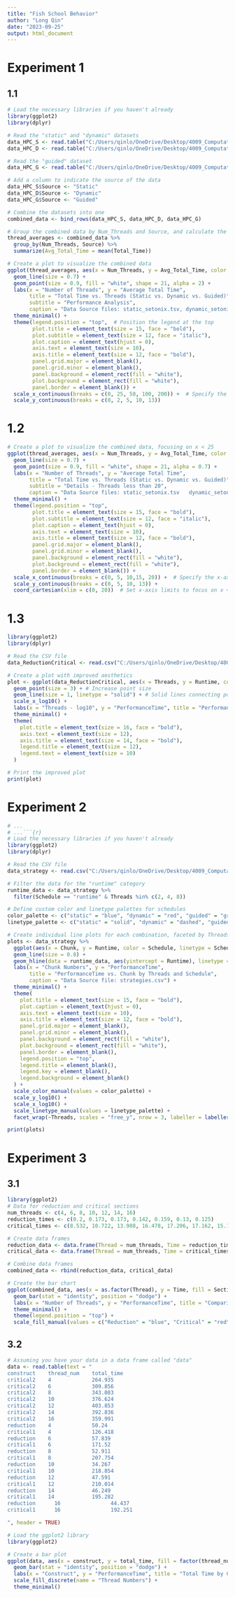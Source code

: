 ```yaml
---
title: "Fish School Behavior"
author: "Long Qin"
date: "2023-09-25"
output: html_document
---
```


# Experiment 1
## 1.1
```r

# Load the necessary libraries if you haven't already
library(ggplot2)
library(dplyr)

# Read the "static" and "dynamic" datasets
data_HPC_S <- read.table("C:/Users/qinlo/OneDrive/Desktop/4009_Computational_Data_Analysis/static_setonix.tsv", header = TRUE)
data_HPC_D <- read.table("C:/Users/qinlo/OneDrive/Desktop/4009_Computational_Data_Analysis/dynamic_setonix.tsv", header = TRUE)

# Read the "guided" dataset
data_HPC_G <- read.table("C:/Users/qinlo/OneDrive/Desktop/4009_Computational_Data_Analysis/guided_setonix.tsv", header = TRUE)

# Add a column to indicate the source of the data
data_HPC_S$Source <- "Static"
data_HPC_D$Source <- "Dynamic"
data_HPC_G$Source <- "Guided"

# Combine the datasets into one
combined_data <- bind_rows(data_HPC_S, data_HPC_D, data_HPC_G)

# Group the combined data by Num_Threads and Source, and calculate the average Total_Time for each group
thread_averages <- combined_data %>%
  group_by(Num_Threads, Source) %>%
  summarize(Avg_Total_Time = mean(Total_Time))

# Create a plot to visualize the combined data
ggplot(thread_averages, aes(x = Num_Threads, y = Avg_Total_Time, color = Source)) +
  geom_line(size = 0.7) +
  geom_point(size = 0.9, fill = "white", shape = 21, alpha = 2) +
  labs(x = "Number of Threads", y = "Average Total Time",
       title = "Total Time vs. Threads (Static vs. Dynamic vs. Guided)",
       subtitle = "Performance Analysis",
       caption = "Data Source files: static_setonix.tsv, dynamic_setonix.tsv, guided_setonix.tsv") +
  theme_minimal() +
  theme(legend.position = "top",  # Position the legend at the top
        plot.title = element_text(size = 15, face = "bold"),
        plot.subtitle = element_text(size = 12, face = "italic"),
        plot.caption = element_text(hjust = 0),
        axis.text = element_text(size = 10),
        axis.title = element_text(size = 12, face = "bold"),
        panel.grid.major = element_blank(),
        panel.grid.minor = element_blank(),
        panel.background = element_rect(fill = "white"),
        plot.background = element_rect(fill = "white"),
        panel.border = element_blank()) +
  scale_x_continuous(breaks = c(0, 25, 50, 100, 200)) +  # Specify the x-axis breaks
  scale_y_continuous(breaks = c(0, 2, 5, 10, 13))

```
# 1.2

```r
# Create a plot to visualize the combined data, focusing on x < 25
ggplot(thread_averages, aes(x = Num_Threads, y = Avg_Total_Time, color = Source)) +
  geom_line(size = 0.7) +
  geom_point(size = 0.9, fill = "white", shape = 21, alpha = 0.7) +
  labs(x = "Number of Threads", y = "Average Total Time",
       title = "Total Time vs. Threads (Static vs. Dynamic vs. Guided)",
       subtitle = "Details - Threads less than 20",
       caption = "Data Source files: static_setonix.tsv   dynamic_setonix.tsv") +
  theme_minimal() +
  theme(legend.position = "top",
        plot.title = element_text(size = 15, face = "bold"),
        plot.subtitle = element_text(size = 12, face = "italic"),
        plot.caption = element_text(hjust = 0),
        axis.text = element_text(size = 10),
        axis.title = element_text(size = 12, face = "bold"),
        panel.grid.major = element_blank(),
        panel.grid.minor = element_blank(),
        panel.background = element_rect(fill = "white"),
        plot.background = element_rect(fill = "white"),
        panel.border = element_blank()) +
  scale_x_continuous(breaks = c(0, 5, 10,15, 20)) +  # Specify the x-axis breaks
  scale_y_continuous(breaks = c(0, 5, 10, 13)) +
  coord_cartesian(xlim = c(0, 20))  # Set x-axis limits to focus on x < 25


```

# 1.3

```r
library(ggplot2)
library(dplyr)

# Read the CSV file
data_ReductionCritical <- read.csv("C:/Users/qinlo/OneDrive/Desktop/4009_Computational_Data_Analysis/Reduction_Critical.csv")

# Create a plot with improved aesthetics
plot <- ggplot(data_ReductionCritical, aes(x = Threads, y = Runtime, color = Construct)) +
  geom_point(size = 3) + # Increase point size
  geom_line(size = 1, linetype = "solid") + # Solid lines connecting points
  scale_x_log10() +
  labs(x = "Threads - log10", y = "PerformanceTime", title = "PerformanceTime vs. Threads by Construct") +
  theme_minimal() +
  theme(
    plot.title = element_text(size = 16, face = "bold"),
    axis.text = element_text(size = 12),
    axis.title = element_text(size = 14, face = "bold"),
    legend.title = element_text(size = 12),
    legend.text = element_text(size = 10)
  )

# Print the improved plot
print(plot)

```


# Experiment 2


```r
# ...
# ...```{r}
# Load the necessary libraries if you haven't already
library(ggplot2)
library(dplyr)

# Read the CSV file
data_strategy <- read.csv("C:/Users/qinlo/OneDrive/Desktop/4009_Computational_Data_Analysis/strategies.csv")

# Filter the data for the "runtime" category
runtime_data <- data_strategy %>%
  filter(Schedule == "runtime" & Threads %in% c(2, 4, 8))

# Define custom color and linetype palettes for schedules
color_palette <- c("static" = "blue", "dynamic" = "red", "guided" = "green", "runtime" = "purple")
linetype_palette <- c("static" = "solid", "dynamic" = "dashed", "guided" = "dotdash", "runtime" = "dotted")

# Create individual line plots for each combination, faceted by Threads
plots <- data_strategy %>%
  ggplot(aes(x = Chunk, y = Runtime, color = Schedule, linetype = Schedule)) +
  geom_line(size = 0.8) +
  geom_hline(data = runtime_data, aes(yintercept = Runtime), linetype = "dotted", color = "purple", size = 1.5) + # Add horizontal lines for the "runtime" category with increased size and color
  labs(x = "Chunk Numbers", y = "PerformanceTime",
       title = "PerformanceTime vs. Chunk by Threads and Schedule",
       caption = "Data Source file: strategies.csv") +
  theme_minimal() +
  theme(
    plot.title = element_text(size = 15, face = "bold"),
    plot.caption = element_text(hjust = 0),
    axis.text = element_text(size = 10),
    axis.title = element_text(size = 12, face = "bold"),
    panel.grid.major = element_blank(),
    panel.grid.minor = element_blank(),
    panel.background = element_rect(fill = "white"),
    plot.background = element_rect(fill = "white"),
    panel.border = element_blank(),
    legend.position = "top",
    legend.title = element_blank(),
    legend.key = element_blank(),
    legend.background = element_blank()
  ) +
  scale_color_manual(values = color_palette) +
  scale_y_log10() +
  scale_x_log10() +
  scale_linetype_manual(values = linetype_palette) +
  facet_wrap(~Threads, scales = "free_y", nrow = 3, labeller = labeller(Threads = c("2" = "2 Threads", "4" = "4 Threads", "8" = "8 Threads"))) # Change facet labels

print(plots)


```


# Experiment 3
## 3.1

```r
library(ggplot2)
# Data for reduction and critical sections
num_threads <- c(4, 6, 8, 10, 12, 14, 16)
reduction_times <- c(0.2, 0.173, 0.173, 0.142, 0.159, 0.13, 0.125)
critical_times <- c(8.532, 10.722, 13.908, 16.478, 17.206, 17.162, 15.167)

# Create data frames
reduction_data <- data.frame(Thread = num_threads, Time = reduction_times, Section = "Reduction")
critical_data <- data.frame(Thread = num_threads, Time = critical_times, Section = "Critical")

# Combine data frames
combined_data <- rbind(reduction_data, critical_data)

# Create the bar chart
ggplot(combined_data, aes(x = as.factor(Thread), y = Time, fill = Section)) +
  geom_bar(stat = "identity", position = "dodge") +
  labs(x = "Number of Threads", y = "PerformanceTime", title = "Comparison of Reduction vs. Critical Sections") +
  theme_minimal() +
  theme(legend.position = "top") +
  scale_fill_manual(values = c("Reduction" = "blue", "Critical" = "red"))

```


## 3.2

```r

# Assuming you have your data in a data frame called "data"
data <- read.table(text = "
construct    thread_num    total_time
critical2    4             264.935
critical2    6             309.856
critical2    8             343.083
critical2    10            376.624
critical2    12            403.853
critical2    14            392.836
critical2    16            359.991
reduction    4             50.24
critical1    4             126.418
reduction    6             57.839
critical1    6             171.52
reduction    8             52.911
critical1    8             207.754
reduction    10            34.267
critical1    10            218.854
reduction    12            47.591
critical1    12            210.014
reduction    14            46.249
critical1    14            195.282
reduction	   16	         	 44.437
critical1	   16		         192.251

", header = TRUE)

# Load the ggplot2 library
library(ggplot2)

# Create a bar plot
ggplot(data, aes(x = construct, y = total_time, fill = factor(thread_num))) +
  geom_bar(stat = "identity", position = "dodge") +
  labs(x = "Construct", y = "PerformanceTime", title = "Total Time by Construct and Thread Number") +
  scale_fill_discrete(name = "Thread Numbers") +
  theme_minimal()



```
